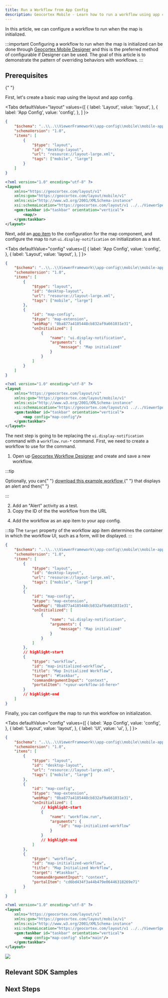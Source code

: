 ```yaml
---
title: Run a Workflow from App Config
description: Geocortex Mobile - Learn how to run a workflow using app config and layout
---
```



In this article, we can configure a workflow to run when the map is initialized.

:::important
Configuring a workflow to run when the map is initialized can be done through [Geocortex Mobile Designer](https://apps.geocortex.com/mobileviewer/designer/) and this is the preferred method of configurable if Designer can be used. The goal of this article is to demonstrate the pattern of overriding behaviors with workflows.
:::

## Prerequisites

<PrereqsLayoutConfigSnippet />{" "}

First, let's create a basic map using the layout and app config.

<Tabs
  defaultValue="layout"
  values={[
    { label: 'Layout', value: 'layout', },
    { label: 'App Config', value: 'config', },
  ]
}>
<TabItem value="config">

```json title="app/app.json"
{
    "$schema": "..\\..\\ViewerFramework\\app-config\\mobile\\mobile-app-config.schema.json",
    "schemaVersion": "1.0",
    "items": [
        {
            "$type": "layout",
            "id": "desktop-layout",
            "url": "resource://layout-large.xml",
            "tags": ["mobile", "large"]
        }
    ]
}
```

</TabItem>
<TabItem value="layout">

```xml title="app/layout-large.xml"
<?xml version="1.0" encoding="utf-8" ?>
<layout
    xmlns="https://geocortex.com/layout/v1"
	xmlns:gxm="https://geocortex.com/layout/mobile/v1"
    xmlns:xsi="http://www.w3.org/2001/XMLSchema-instance"
    xsi:schemaLocation="https://geocortex.com/layout/v1 ../../ViewerSpec/layout/layout-mobile.xsd">
	<gxm:taskbar id="taskbar" orientation="vertical">
	    <map/>
    </gxm:taskbar>
</layout>

```

</TabItem>
</Tabs>

Next, add an [app item](configuration-app-config-reference.mdx#app-items) to the configuration for the map component, and configure the map to run `ui.display-notification` on initialization as a test.

<Tabs
  defaultValue="config"
  values={[
    { label: 'App Config', value: 'config', },
    { label: 'Layout', value: 'layout', },
  ]
}>
<TabItem value="config">

```json title="app/app.json"
{
    "$schema": "..\\..\\ViewerFramework\\app-config\\mobile\\mobile-app-config.schema.json",
    "schemaVersion": "1.0",
    "items": [
        {
            "$type": "layout",
            "id": "desktop-layout",
            "url": "resource://layout-large.xml",
            "tags": ["mobile", "large"]
        },
        {
            "id": "map-config",
            "$type": "map-extension",
            "webMap": "0ba877a4185448cb832af9a661031e31",
            "onInitialized": [
                {
                    "name": "ui.display-notification",
                    "arguments": {
                        "message": "Map initialized"
                    }
                }
            ]
        }
    ]
}
```

</TabItem>
<TabItem value="layout">

```xml title="app/layout-large.xml"
<?xml version="1.0" encoding="utf-8" ?>
<layout
    xmlns="https://geocortex.com/layout/v1"
	xmlns:gxm="https://geocortex.com/layout/mobile/v1"
    xmlns:xsi="http://www.w3.org/2001/XMLSchema-instance"
    xsi:schemaLocation="https://geocortex.com/layout/v1 ../../ViewerSpec/layout/layout-mobile.xsd">
	<gxm:taskbar id="taskbar" orientation="vertical">
	    <map config="map-config"/>
    </gxm:taskbar>
</layout>

```

</TabItem>
</Tabs>

The next step is going to be replacing the `ui.display-notification` command with a `workflow.run-*` command. First, we need to create a workflow to use for the command.

1. Open up [Geocortex Workflow Designer](https://apps.geocortex.com/workflow/designer/) and create and save a new workflow.

:::tip

<p>
    Optionally, you can{" "}
    <a
        href={useBaseUrl("workflows/run-workflow-app-config.json")}
        download="run-workflow-app-config.json"
        target="_blank"
    >
        download this example workflow
    </a>{" "}
    that displays an alert and then{" "}
    <a
        href="https://docs.geocortex.com/workflow/latest/help/Default.htm#wf5/help/import-export-workflows.htm"
        target="_blank"
    >
    </a>
</p>
:::

2. Add an "Alert" activity as a test.
3. Copy the ID of the the workflow from the URL

<WorkflowUrlSnippet />

4. Add the workflow as an app item to your app config.

:::tip
The `target` property of the workflow app item determines the container in which the workflow UI, such as a form, will be displayed.
:::

```json title="app/app.json"
{
    "$schema": "..\\..\\ViewerFramework\\app-config\\mobile\\mobile-app-config.schema.json",
    "schemaVersion": "1.0",
    "items": [
        {
            "$type": "layout",
            "id": "desktop-layout",
            "url": "resource://layout-large.xml",
            "tags": ["mobile", "large"]
        },
        {
            "id": "map-config",
            "$type": "map-extension",
            "webMap": "0ba877a4185448cb832af9a661031e31",
            "onInitialized": [
                {
                    "name": "ui.display-notification",
                    "arguments": {
                        "message": "Map initialized"
                    }
                }
            ]
        },
        // highlight-start
        {
            "$type": "workflow",
            "id": "map-initialized-workflow",
            "title": "Map Initialized Workflow",
            "target": "#taskbar",
            "commandArgumentInput": "context",
            "portalItem": "<your-workflow-id-here>"
        }
        // highlight-end
    ]
}
```

Finally, you can configure the map to run this workflow on initialization.

<Tabs
  defaultValue="config"
  values={[
    { label: 'App Config', value: 'config', },
    { label: 'Layout', value: 'layout', },
    { label: 'UI', value: 'ui', },
  ]
}>
<TabItem value="config">

```json title="app/app.json"
{
    "$schema": "..\\..\\ViewerFramework\\app-config\\mobile\\mobile-app-config.schema.json",
    "schemaVersion": "1.0",
    "items": [
        {
            "$type": "layout",
            "id": "desktop-layout",
            "url": "resource://layout-large.xml",
            "tags": ["mobile", "large"]
        },
        {
            "id": "map-config",
            "$type": "map-extension",
            "webMap": "0ba877a4185448cb832af9a661031e31",
            "onInitialized": [
                // highlight-start
                {
                    "name": "workflow.run",
                    "arguments": {
                        "id": "map-initialized-workflow"
                    }
                }
                // highlight-end
            ]
        },
        {
            "$type": "workflow",
            "id": "map-initialized-workflow",
            "title": "Map Initialized Workflow",
            "target": "#taskbar",
            "commandArgumentInput": "context",
            "portalItem": "cd6bd434f3a44b479e06446318269e71"
        }
    ]
}
```

</TabItem>
<TabItem value="layout">

```xml title="app/layout-large.xml"
<?xml version="1.0" encoding="utf-8" ?>
<layout
    xmlns="https://geocortex.com/layout/v1"
	xmlns:gxm="https://geocortex.com/layout/mobile/v1"
    xmlns:xsi="http://www.w3.org/2001/XMLSchema-instance"
    xsi:schemaLocation="https://geocortex.com/layout/v1 ../../ViewerSpec/layout/layout-mobile.xsd">
	<gxm:taskbar id="taskbar" orientation="vertical">
		<map config="map-config" slot="main"/>
	</gxm:taskbar>
</layout>

```

</TabItem>
<TabItem value="ui">
  <img src={useBaseUrl("img/mobile-workflow-app-config-demo.png")}/>
</TabItem>
</Tabs>

## Relevant SDK Samples

<RelevantWorkflowSamples />

## Next Steps

<UseCaseContainer>
    <UseCaseCard
        title="Geocortex Workflow"
        description="Learn more about Geocortex Workflow"
        link={useBaseUrl("docs/workflow/overview")}
    />
    <UseCaseCard
        title="Change the Default Map Click Behavior with a Workflow"
        description="Learn more about overriding default behaviors"
        link={useBaseUrl(
            "docs/mobile/tutorial-change-default-behavior"
        )}
    />
</UseCaseContainer>
